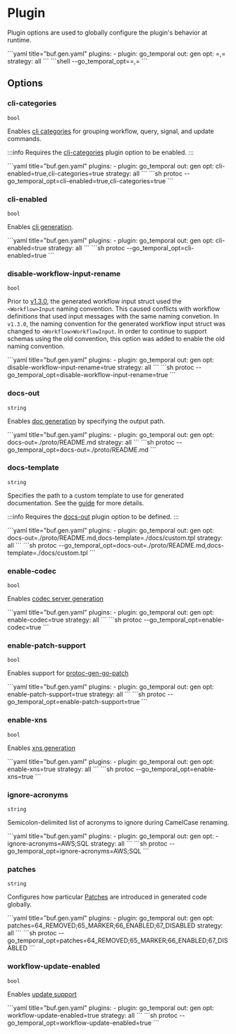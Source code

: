 
# Plugin

Plugin options are used to globally configure the plugin's behavior at runtime.

<Tabs>
<TabItem value="buf" label="Buf">
```yaml title="buf.gen.yaml"
plugins:
  - plugin: go_temporal
    out: gen
    opt: <flag>=<value>,<flag>=<value>
    strategy: all
```
</TabItem>
<TabItem value="protoc" label="Protoc">
```shell
--go_temporal_opt=<flag>=<value>,<flag>=<value>
```
</TabItem>
</Tabs>

## Options

### cli-categories

`bool`

Enables [cli categories](https://cli.urfave.org/v2/examples/subcommands-categories/) for grouping workflow, query, signal, and update commands.

:::info
Requires the [cli-categories](#cli-enabled) plugin option to be enabled.
:::

<Tabs>
<TabItem value="cli-categories-buf" label="Buf">
```yaml title="buf.gen.yaml"
plugins:
  - plugin: go_temporal
    out: gen
    opt: cli-enabled=true,cli-categories=true
    strategy: all
```
</TabItem>
<TabItem value="cli-categories-protoc" label="Protoc">
```sh
protoc --go_temporal_opt=cli-enabled=true,cli-categories=true
```
</TabItem>
</Tabs>

### cli-enabled

`bool`

Enables [cli generation](/docs/guides/cli).

<Tabs>
<TabItem value="cli-enabled-buf" label="Buf">
```yaml title="buf.gen.yaml"
plugins:
  - plugin: go_temporal
    out: gen
    opt: cli-enabled=true
    strategy: all
```
</TabItem>
<TabItem value="cli-enabled-protoc" label="Protoc">
```sh
protoc --go_temporal_opt=cli-enabled=true
```
</TabItem>
</Tabs>

### disable-workflow-input-rename

`bool`

Prior to [v1.3.0](https://github.com/cludden/protoc-gen-go-temporal/releases/tag/v1.3.0), the generated workflow input struct used the `<Workflow>Input` naming convention. This caused conflicts with workflow definitions that used input messages with the same naming convetion. In `v1.3.0`, the naming convention for the generated workflow input struct was changed to `<Workflow>WorkflowInput`. In order to continue to support schemas using the old convention, this option was added to enable the old naming convention.

<Tabs>
<TabItem value="disable-workflow-input-rename-buf" label="Buf">
```yaml title="buf.gen.yaml"
plugins:
  - plugin: go_temporal
    out: gen
    opt: disable-workflow-input-rename=true
    strategy: all
```
</TabItem>
<TabItem value="disable-workflow-input-rename-protoc" label="Protoc">
```sh
protoc --go_temporal_opt=disable-workflow-input-rename=true
```
</TabItem>
</Tabs>

### docs-out

`string`

Enables [doc generation](/docs/guides/documentation) by specifying the output path.

<Tabs>
<TabItem value="docs-out-buf" label="Buf">
```yaml title="buf.gen.yaml"
plugins:
  - plugin: go_temporal
    out: gen
    opt: docs-out=./proto/README.md
    strategy: all
```
</TabItem>
<TabItem value="docs-out-protoc" label="Protoc">
```sh
protoc --go_temporal_opt=docs-out=./proto/README.md
```
</TabItem>
</Tabs>

### docs-template

`string`

Specifies the path to a custom template to use for generated documentation. See the [guide](/docs/guides/documentation) for more details.

:::info
Requires the [docs-out](#docs-out) plugin option to be defined.
:::

<Tabs>
<TabItem value="docs-template-buf" label="Buf">
```yaml title="buf.gen.yaml"
plugins:
  - plugin: go_temporal
    out: gen
    opt: docs-out=./proto/README.md,docs-template=./docs/custom.tpl
    strategy: all
```
</TabItem>
<TabItem value="docs-template-protoc" label="Protoc">
```sh
protoc --go_temporal_opt=docs-out=./proto/README.md,docs-template=./docs/custom.tpl
```
</TabItem>
</Tabs>

### enable-codec

`bool`

Enables [codec server generation](/docs/guides/codec-server)

<Tabs>
<TabItem value="enable-codec-buf" label="Buf">
```yaml title="buf.gen.yaml"
plugins:
  - plugin: go_temporal
    out: gen
    opt: enable-codec=true
    strategy: all
```
</TabItem>
<TabItem value="enable-codec-protoc" label="Protoc">
```sh
protoc --go_temporal_opt=enable-codec=true
```
</TabItem>
</Tabs>

### enable-patch-support

`bool`

Enables support for [protoc-gen-go-patch](https://github.com/alta/protopatch)

<Tabs>
<TabItem value="enable-patch-support-buf" label="Buf">
```yaml title="buf.gen.yaml"
plugins:
  - plugin: go_temporal
    out: gen
    opt: enable-patch-support=true
    strategy: all
```
</TabItem>
<TabItem value="enable-patch-support-protoc" label="Protoc">
```sh
protoc --go_temporal_opt=enable-patch-support=true
```
</TabItem>
</Tabs>

### enable-xns

`bool`

Enables [xns generation](/docs/guides/xns)

<Tabs>
<TabItem value="enable-xns-buf" label="Buf">
```yaml title="buf.gen.yaml"
plugins:
  - plugin: go_temporal
    out: gen
    opt: enable-xns=true
    strategy: all
```
</TabItem>
<TabItem value="enable-xns-protoc" label="Protoc">
```sh
protoc --go_temporal_opt=enable-xns=true
```
</TabItem>
</Tabs>

### ignore-acronyms

`string`

Semicolon-delimited list of acronyms to ignore during CamelCase renaming.

<Tabs>
<TabItem value="ignore-acronyms-buf" label="Buf">
```yaml title="buf.gen.yaml"
plugins:
  - plugin: go_temporal
    out: gen
    opt: 
      - ignore-acronyms=AWS;SQL
    strategy: all
```
</TabItem>
<TabItem value="ignore-acronyms-protoc" label="Protoc">
```sh
protoc --go_temporal_opt=ignore-acronyms=AWS;SQL
```
</TabItem>
</Tabs>

### patches

`string`

Configures how particular [Patches](/docs/guides/patches) are introduced in generated code globally.

<Tabs>
<TabItem value="cli-enabled-buf" label="Buf">
```yaml title="buf.gen.yaml"
plugins:
  - plugin: go_temporal
    out: gen
    opt: patches=64_REMOVED;65_MARKER;66_ENABLED;67_DISABLED
    strategy: all
```
</TabItem>
<TabItem value="cli-enabled-protoc" label="Protoc">
```sh
protoc --go_temporal_opt=patches=64_REMOVED;65_MARKER;66_ENABLED;67_DISABLED
```
</TabItem>
</Tabs>

### workflow-update-enabled

`bool`

Enables [update support](/docs/guides/updates)

<Tabs>
<TabItem value="workflow-update-enabled-buf" label="Buf">
```yaml title="buf.gen.yaml"
plugins:
  - plugin: go_temporal
    out: gen
    opt: workflow-update-enabled=true
    strategy: all
```
</TabItem>
<TabItem value="workflow-update-enabled-protoc" label="Protoc">
```sh
protoc --go_temporal_opt=workflow-update-enabled=true
```
</TabItem>
</Tabs>
